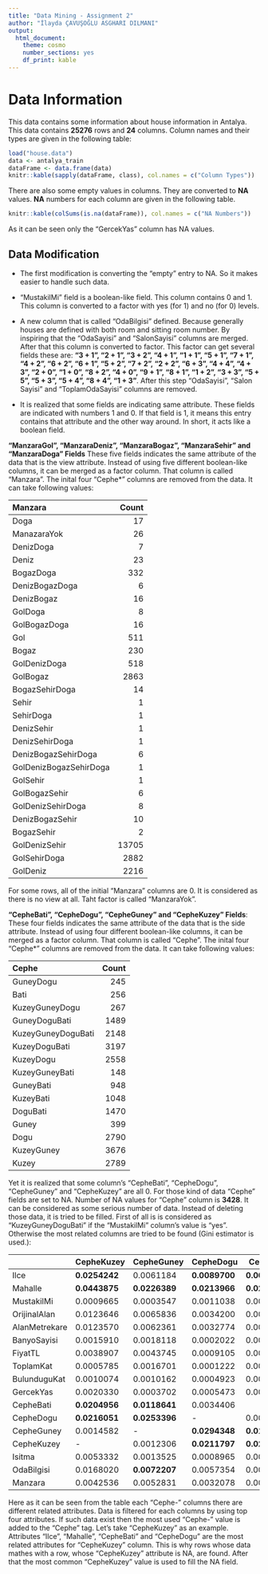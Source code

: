 ```yaml
---
title: "Data Mining - Assignment 2"
author: "İlayda ÇAVUŞOĞLU ASGHARI DILMANI"
output: 
  html_document: 
    theme: cosmo
    number_sections: yes
    df_print: kable
---
```


# Data Information

This data contains some information about house information in Antalya. This data contains **25276** rows and **24** columns. Column names and their types are given in the following table:

```r
load("house.data")
data <- antalya_train
dataFrame <- data.frame(data)
knitr::kable(sapply(dataFrame, class), col.names = c("Column Types"))
```

There are also some empty values in columns. They are converted to **NA** values. **NA** numbers for each column are given in the following table. 

```r
knitr::kable(colSums(is.na(dataFrame)), col.names = c("NA Numbers"))
```

As it can be seen only the "GercekYas" column has NA values. 

## Data Modification

* The first modification is converting the "empty" entry to NA. So it makes easier to handle such data.

* "MustakilMi" field is a boolean-like field. This column contains 0 and 1. This column is converted to a factor with yes (for 1) and no (for 0) levels. 

* A new column that is called "OdaBilgisi" defined. Because generally houses are defined with both room and sitting room number. By inspiring that the "OdaSayisi" and "SalonSayisi" columns are merged. After that this column is converted to factor. This factor can get several fields these are: **"3 + 1", "2 + 1", "3 + 2", "4 + 1", "1 + 1", "5 + 1", "7 + 1", "4 + 2", "6 + 2", "6 + 1", "5 + 2", "7 + 2", "2 + 2", "6 + 3", "4 + 4", "4 + 3", "2 + 0", "1 + 0", "8 + 2", "4 + 0", "9 + 1", "8 + 1", "1 + 2", "3 + 3", "5 + 5", "5 + 3", "5 + 4", "8 + 4", "1 + 3"**. After this step "OdaSayisi", "Salon Sayisi" and "ToplamOdaSayisi" columns are removed.

* It is realized that some fields are indicating same attribute. These fields are indicated with numbers 1 and 0. If that field is 1, it means this entry contains that attribute and the other way around. In short, it acts like a boolean field.   

**"ManzaraGol", "ManzaraDeniz", "ManzaraBogaz", "ManzaraSehir" and "ManzaraDoga" Fields**
 These five fields indicates the same attribute of the data that is the view attribute. Instead of using five different boolean-like columns, it can be merged as a factor column. That column is called "Manzara". The inital four "Cephe*" columns are removed from the data. It can take following values: 
 
|Manzara                | Count  |
|:----------------------|-------:|
|Doga                   |      17|
|ManazaraYok            |      26|
|DenizDoga              |       7|
|Deniz                  |      23|
|BogazDoga              |     332|
|DenizBogazDoga         |       6|
|DenizBogaz             |      16|
|GolDoga                |       8|
|GolBogazDoga           |      16|
|Gol                    |     511|
|Bogaz                  |     230|
|GolDenizDoga           |     518|
|GolBogaz               |    2863|
|BogazSehirDoga         |      14|
|Sehir                  |       1|
|SehirDoga              |       1|
|DenizSehir             |       1|
|DenizSehirDoga         |       1|
|DenizBogazSehirDoga    |       6|
|GolDenizBogazSehirDoga |       1|
|GolSehir               |       1|
|GolBogazSehir          |       6|
|GolDenizSehirDoga      |       8|
|DenizBogazSehir        |      10|
|BogazSehir             |       2|
|GolDenizSehir          |   13705|
|GolSehirDoga           |    2882|
|GolDeniz               |    2216|

For some rows, all of the initial "Manzara" columns are 0. It is considered as there is no view at all. Taht factor is called "ManzaraYok". 

**"CepheBati", "CepheDogu", "CepheGuney" and "CepheKuzey" Fields**: These four fields indicates the same attribute of the data that is the side attribute. Instead of using four different boolean-like columns, it can be merged as a factor column. That column is called "Cephe". The inital four "Cephe*" columns are removed from the data. It can take following values:
  
|Cephe              | Count  |
|:------------------|-------:|
|GuneyDogu          |     245|
|Bati               |     256|
|KuzeyGuneyDogu     |     267|
|GuneyDoguBati      |    1489|
|KuzeyGuneyDoguBati |    2148|
|KuzeyDoguBati      |    3197|
|KuzeyDogu          |    2558|
|KuzeyGuneyBati     |     148|
|GuneyBati          |     948|
|KuzeyBati          |    1048|
|DoguBati           |    1470|
|Guney              |     399|
|Dogu               |    2790|
|KuzeyGuney         |    3676|
|Kuzey              |    2789|

 Yet it is realized that some column's "CepheBati", "CepheDogu", "CepheGuney" and "CepheKuzey" are all 0. For those kind of data "Cephe" fields are set to NA. Number of NA values for "Cephe" column is **3428**. It can be considered as some serious number of data. Instead of deleting those data, it is tried to be filled. First of all is is considered as "KuzeyGuneyDoguBati" if the "MustakilMi" column's value is "yes". Otherwise the  most related columns are tried to be found (Gini estimator is used.): 
 
|              |CepheKuzey    |CepheGuney    |CepheDogu     |CepheBati     |
|:-------------|--------------|--------------|--------------|-------------:|
|Ilce          | **0.0254242**| 0.0061184    | **0.0089700**| **0.0078112**|
|Mahalle       | **0.0443875**| **0.0226389**| **0.0213966**| **0.0202633**|
|MustakilMi    | 0.0009665    | 0.0003547    | 0.0011038    | 0.0017228    |
|OrijinalAlan  | 0.0123646    | 0.0065836    | 0.0034200    | 0.0034699    |
|AlanMetrekare | 0.0123570    | 0.0062361    | 0.0032774    | 0.0033828    |
|BanyoSayisi   | 0.0015910    | 0.0018118    | 0.0002022    | 0.0009455    |
|FiyatTL       | 0.0038907    | 0.0043745    | 0.0009105    | 0.0005756    |
|ToplamKat     | 0.0005785    | 0.0016701    | 0.0001222    | 0.0006236    |
|BulunduguKat  | 0.0010074    | 0.0010162    | 0.0004923    | 0.0003838    |
|GercekYas     | 0.0020330    | 0.0003702    | 0.0005473    | 0.0003022    |
|CepheBati     | **0.0204956**| **0.0118641**| 0.0034406    | -            |
|CepheDogu     | **0.0216051**| **0.0253396**| -            | 0.0035100    |
|CepheGuney    | 0.0014582    | -            | **0.0294348**| **0.0140594**|
|CepheKuzey    | -            | 0.0012306    | **0.0211797**| **0.0204972**|
|Isitma        | 0.0053332    | 0.0013525    | 0.0008965    | 0.0010985    |
|OdaBilgisi    | 0.0168020    | **0.0072207**| 0.0057354    | 0.0062768    |
|Manzara       | 0.0042536    | 0.0052831    | 0.0032078    | 0.0031190    |

Here as it can be seen from the table each "Cephe-" columns there are different related attributes. Data is filtered for each columns by using top four attributes. If such data exist then the most used "Cephe-" value is added to the "Cephe" tag. Let's take "CepheKuzey" as an example. Attributes "Ilce", "Mahalle", "CepheBati" and "CepheDogu" are
the most related attributes for "CepheKuzey" column. This is why rows whose data mathes with a row, whose "CepheKuzey" attribute is NA, are found. After that the most common "CepheKuzey" value is used to fill the NA field.


